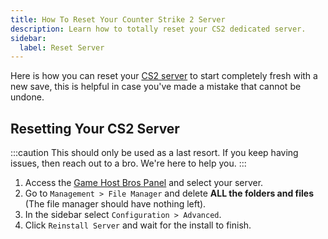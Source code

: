 ```yaml
---
title: How To Reset Your Counter Strike 2 Server
description: Learn how to totally reset your CS2 dedicated server.
sidebar:
  label: Reset Server
---
```


Here is how you can reset your [CS2 server](https://www.gamehostbros.com/cs2-server-hosting/) to start completely fresh with a new save, this is helpful in case you've made a mistake that cannot be undone.

## Resetting Your CS2 Server

:::caution
This should only be used as a last resort. If you keep having issues, then reach out to a bro. We're here to help you.
:::

<Steps>

1. Access the [Game Host Bros Panel](https://panel.gamehostbros.com/) and select your server.
2. Go to `Management > File Manager` and delete **ALL the folders and files** (The file manager should have nothing left).
3. In the sidebar select `Configuration > Advanced`.
4. Click `Reinstall Server` and wait for the install to finish.
</Steps>